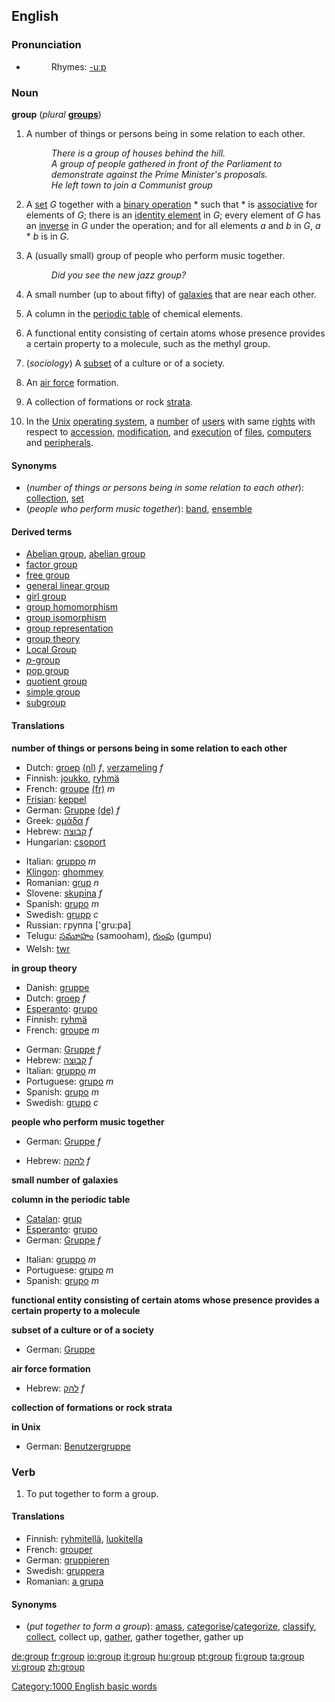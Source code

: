 {{wikipedia}}
==English==

===Pronunciation===
*{{audio|en-us-group.ogg|Audio (US)}}
*:Rhymes: [[Rhymes:English:-uːp|-uːp]]

=== Noun ===
'''group''' (''plural'' '''[[groups]]''')
# A number of things or persons being in some relation to each other.
#:''There is a group of houses behind the hill.''
#:''A group of people gathered in front of the Parliament to demonstrate against the Prime Minister's proposals.''
#:''He left town to join a Communist group''
#{{grouptheory}} A [[set]] ''G'' together with a [[binary operation]] * such that * is [[associative]] for elements of ''G''; there is an [[identity element]] in ''G''; every element of ''G'' has an [[inverse]] in ''G'' under the operation; and for all elements ''a'' and ''b'' in ''G'', ''a'' * ''b'' is in ''G''.
#A (usually small) group of people who perform music together.
#:''Did you see the new jazz group?''
#{{astronomy}} A small number (up to about fifty) of [[galaxy|galaxies]] that are near each other.
#{{chemistry}} A column in the [[periodic table]] of chemical elements.
#{{chemistry}} A functional entity consisting of certain atoms whose presence provides a certain property to a molecule, such as the methyl group.
#(''sociology'') A [[subset]] of a culture or of a society.
#{{military}} An [[air force]] formation.
#{{geology}} A collection of formations or rock [[strata]].
#{{computing}} In the [[Unix]] [[operating system]], a [[number]] of [[user]]s with same [[right]]s with respect to [[accession]], [[modification]], and [[execution]] of [[file]]s, [[computer]]s and [[peripheral]]s.

====Synonyms====
*(''number of things or persons being in some relation to each other''): [[collection]], [[set]]
*(''people who perform music together''): [[band]], [[ensemble]]

====Derived terms====
*[[Abelian group]], [[abelian group]]
*[[factor group]]<!--mathematics-->
*[[free group]]<!--mathematics-->
*[[general linear group]]<!--mathematics-->
*[[girl group]]
*[[group homomorphism]]<!--mathematics-->
*[[group isomorphism]]<!--mathematics-->
*[[group representation]]<!--mathematics-->
*[[group theory]]<!--mathematics-->
*[[Local Group]]<!--astronomy-->
*[[p-group|''p''-group]]
*[[pop group]]<!--mathematics-->
*[[quotient group]]<!--mathematics-->
*[[simple group]]<!--mathematics-->
*[[subgroup]]

==== Translations ====

'''number of things or persons being in some relation to each other'''
{{top}}
*Dutch: [[groep]] [[:nl:groep|(nl)]] ''f'', [[verzameling]] ''f''
*Finnish: [[joukko]], [[ryhmä]]
*French: [[groupe]] [[:fr:groupe|(fr)]] ''m''
*[[Frisian]]: [[keppel]]
*German: [[Gruppe]] [[:de:Gruppe|(de)]] ''f''
*Greek: [[ομάδα]] ''f''
*Hebrew: [[קבוצה]] ''f''
*Hungarian: [[csoport]]
{{mid}}
*Italian: [[gruppo]] ''m''
*[[Klingon]]: [[ghommey]]
*Romanian: [[grup]] ''n''
*Slovene: [[skupina]] ''f''
*Spanish: [[grupo]] ''m''
*Swedish: [[grupp]] ''c''
*Russian: группа ['gru:pa]
*Telugu: [[సమూహం]] (samooham), [[గుంపు]] (gumpu)
*Welsh: [[twr]]
{{bottom}}

'''in group theory'''
{{top}}
*Danish: [[gruppe]]
*Dutch: [[groep]] ''f''
*[[Esperanto]]: [[grupo#Esperanto|grupo]]
*Finnish: [[ryhmä]]
*French: [[groupe]] ''m''
{{mid}}
*German: [[Gruppe]] ''f''
*Hebrew: [[קבוצה]] ''f''
*Italian: [[gruppo]] ''m''
*Portuguese: [[grupo#Portuguese|grupo]] ''m''
*Spanish: [[grupo#Spanish|grupo]] ''m''
*Swedish: [[grupp]] ''c''
{{bottom}}

'''people who perform music together'''
{{top}}
*German: [[Gruppe]] ''f''
{{mid}}
*Hebrew: [[להקה]] ''f''
{{bottom}}

'''small number of galaxies'''
{{top}}
{{mid}}
{{bottom}}

'''column in the periodic table'''
{{top}}
*[[Catalan]]: [[grup]]
*[[Esperanto]]: [[grupo#Esperanto|grupo]]
*German: [[Gruppe]] ''f''
{{mid}}
*Italian: [[gruppo]] ''m''
*Portuguese: [[grupo#Portuguese|grupo]] ''m''
*Spanish: [[grupo#Spanish|grupo]] ''m''
{{bottom}}

'''functional entity consisting of certain atoms whose presence provides a certain property to a molecule'''
{{top}}
{{mid}}
{{bottom}}

'''subset of a culture or of a society'''
{{top}}
*German: [[Gruppe]] {{f}}
{{mid}}
{{bottom}}

'''air force formation'''
{{top}}
*Hebrew: [[להק]] ''f''
{{mid}}
{{bottom}}

'''collection of formations or rock strata'''
{{top}}
{{mid}}
{{bottom}}

'''in Unix'''
{{top}}
*German: [[Benutzergruppe]] {{f}}
{{mid}}
{{bottom}}

===Verb ===
{{en-verb}}

#{{transitive}} To put together to form a group.

==== Translations ====
*Finnish: [[ryhmitellä]], [[luokitella]]
*French: [[grouper]]
*German: [[gruppieren]]
*Swedish: [[gruppera]]
*Romanian: [[a grupa]]

==== Synonyms ====
*(''put together to form a group''): [[amass]], [[categorise]]/[[categorize]], [[classify]], [[collect]], collect up, [[gather]], gather together, gather up

[[Category:1000 English basic words]]

[[de:group]]
[[fr:group]]
[[io:group]]
[[it:group]]
[[hu:group]]
[[pt:group]]
[[fi:group]]
[[ta:group]]
[[vi:group]]
[[zh:group]]
